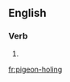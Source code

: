 ==English==

===Verb===
{{head|en|present participle}}

# {{present participle of|pigeon-hole|lang=en}}

[[fr:pigeon-holing]]